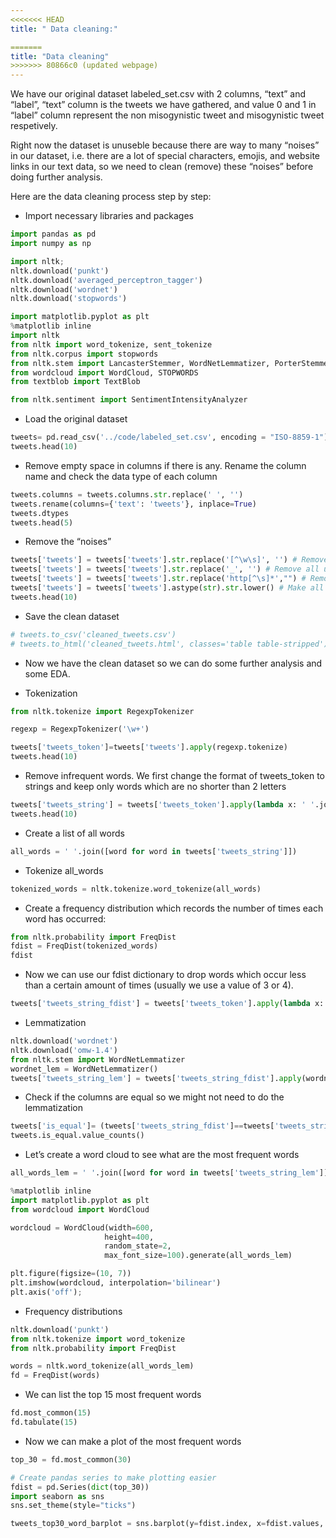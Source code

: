 ```yaml
---
<<<<<<< HEAD
title: " Data cleaning:"

=======
title: "Data cleaning"
>>>>>>> 80866c0 (updated webpage)
---
```


We have our original dataset labeled_set.csv with 2 columns, "text" and "label", "text" column is the tweets we have gathered, and value 0 and 1 in "label" column represent the non misogynistic tweet and misogynistic tweet respetively. 

Right now the dataset is unuseble because there are way to many "noises" in our dataset, i.e. there are a lot of special characters, emojis, and website links in our text data, so we need to clean (remove) these "noises" before doing further analysis.

Here are the data cleaning process step by step:

- Import necessary libraries and packages
```python
import pandas as pd
import numpy as np

import nltk; 
nltk.download('punkt')
nltk.download('averaged_perceptron_tagger')
nltk.download('wordnet')
nltk.download('stopwords')

import matplotlib.pyplot as plt
%matplotlib inline  
import nltk
from nltk import word_tokenize, sent_tokenize
from nltk.corpus import stopwords
from nltk.stem import LancasterStemmer, WordNetLemmatizer, PorterStemmer
from wordcloud import WordCloud, STOPWORDS
from textblob import TextBlob

from nltk.sentiment import SentimentIntensityAnalyzer
```

- Load the original dataset

```python
tweets= pd.read_csv('../code/labeled_set.csv', encoding = "ISO-8859-1")
tweets.head(10)
```

- Remove empty space in columns if there is any. Rename the column name and check the data type of each column

```python
tweets.columns = tweets.columns.str.replace(' ', '')
tweets.rename(columns={'text': 'tweets'}, inplace=True)
tweets.dtypes
tweets.head(5)
```

- Remove the "noises"
```python
tweets['tweets'] = tweets['tweets'].str.replace('[^\w\s]', '') # Remove all special symbols & characters
tweets['tweets'] = tweets['tweets'].str.replace('_', '') # Remove all underscores
tweets['tweets'] = tweets['tweets'].str.replace('http[^\s]*',"") # Remove all words that start with "http"
tweets['tweets'] = tweets['tweets'].astype(str).str.lower() # Make all words in lower case
tweets.head(10)
```

- Save the clean dataset 
```python
# tweets.to_csv('cleaned_tweets.csv')
# tweets.to_html('cleaned_tweets.html', classes='table table-stripped')
```

- Now we have the clean dataset so we can do some further analysis and some EDA.

- Tokenization

```python
from nltk.tokenize import RegexpTokenizer

regexp = RegexpTokenizer('\w+')

tweets['tweets_token']=tweets['tweets'].apply(regexp.tokenize)
tweets.head(10)
```

- Remove infrequent words. We first change the format of tweets_token to strings and keep only words which are no shorter than 2 letters
```python
tweets['tweets_string'] = tweets['tweets_token'].apply(lambda x: ' '.join([item for item in x if len(item)>=2]))
tweets.head(10)
```

- Create a list of all words
```python
all_words = ' '.join([word for word in tweets['tweets_string']])
```

- Tokenize all_words
```python
tokenized_words = nltk.tokenize.word_tokenize(all_words)
```

- Create a frequency distribution which records the number of times each word has occurred:
```python
from nltk.probability import FreqDist
fdist = FreqDist(tokenized_words)
fdist
```

- Now we can use our fdist dictionary to drop words which occur less than a certain amount of times (usually we use a value of 3 or 4).
```python
tweets['tweets_string_fdist'] = tweets['tweets_token'].apply(lambda x: ' '.join([item for item in x if fdist[item] >= 4 ]))

```

- Lemmatization
```python
nltk.download('wordnet')
nltk.download('omw-1.4')
from nltk.stem import WordNetLemmatizer
wordnet_lem = WordNetLemmatizer()
tweets['tweets_string_lem'] = tweets['tweets_string_fdist'].apply(wordnet_lem.lemmatize)
```

- Check if the columns are equal so we might not need to do the lemmatization
```python
tweets['is_equal']= (tweets['tweets_string_fdist']==tweets['tweets_string_lem'])
tweets.is_equal.value_counts()
```

- Let's create a word cloud to see what are the most frequent words
```python
all_words_lem = ' '.join([word for word in tweets['tweets_string_lem']])

%matplotlib inline
import matplotlib.pyplot as plt
from wordcloud import WordCloud

wordcloud = WordCloud(width=600, 
                     height=400, 
                     random_state=2, 
                     max_font_size=100).generate(all_words_lem)

plt.figure(figsize=(10, 7))
plt.imshow(wordcloud, interpolation='bilinear')
plt.axis('off');

```

- Frequency distributions
```python
nltk.download('punkt')
from nltk.tokenize import word_tokenize
from nltk.probability import FreqDist

words = nltk.word_tokenize(all_words_lem)
fd = FreqDist(words)
```

- We can list the top 15 most frequent words
```python
fd.most_common(15)
fd.tabulate(15)
```

- Now we can make a plot of the most frequent words
```python
top_30 = fd.most_common(30)

# Create pandas series to make plotting easier
fdist = pd.Series(dict(top_30))
import seaborn as sns
sns.set_theme(style="ticks")

tweets_top30_word_barplot = sns.barplot(y=fdist.index, x=fdist.values, color='pink')

```

